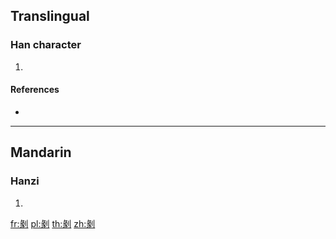 ==Translingual==

===Han character===
{{Han char|rn=18|rad=刀|as=09|sn=11|four=|canj=VOLN|ids=⿰彖刂}}

# {{defn|Han|sort=刀09}}

====References====
* {{Han ref|kx=0143.140|dkj=02136|hdz=10349.100|uh=5276|ud=21110}}

----

==Mandarin==

===Hanzi===
{{cmn-hanzi|pin=[[chuān]] ([[chuan1]])|wg=ch'uan<sup>1</sup>}}

# {{defn|lang=cmn|sort=刀09}}

[[fr:剶]]
[[pl:剶]]
[[th:剶]]
[[zh:剶]]
